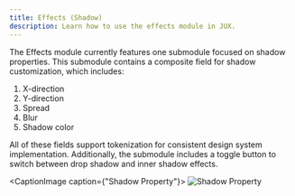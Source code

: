 ```yaml
---
title: Effects (Shadow)
description: Learn how to use the effects module in JUX.
---
```




The Effects module currently features one submodule focused on shadow properties. This submodule contains a composite field for shadow customization, which includes:

1. X-direction
2. Y-direction
3. Spread
4. Blur
5. Shadow color

All of these fields support tokenization for consistent design system implementation.
Additionally, the submodule includes a toggle button to switch between drop shadow and inner shadow effects.

<CaptionImage caption={"Shadow Property"}>
  <Image src={shadowField} alt="Shadow Property" />
</CaptionImage>
